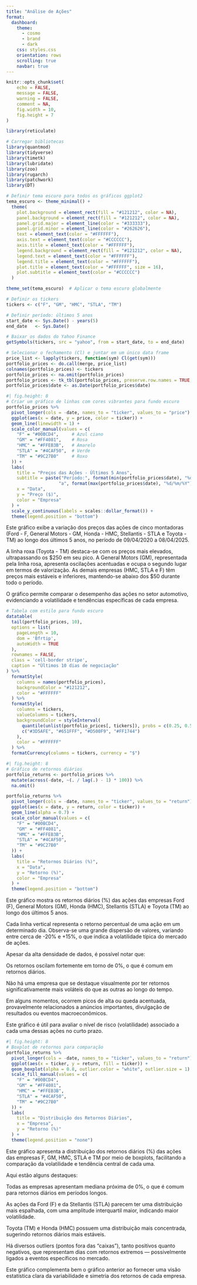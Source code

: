```yaml
---
title: "Análise de Ações"
format:
  dashboard:
    theme: 
      - cosmo
      - brand
      - dark
    css: styles.css
    orientation: rows
    scrolling: true
    navbar: true
---
```


```r
knitr::opts_chunk$set(
    echo = FALSE,
    message = FALSE,
    warning = FALSE,
    comment = NA,
    fig.width = 10,
    fig.height = 7
)

library(reticulate)

# Carregar bibliotecas
library(quantmod)
library(tidyverse)
library(timetk)
library(lubridate)
library(zoo)
library(rugarch)
library(patchwork)
library(DT)

# Definir tema escuro para todos os gráficos ggplot2
tema_escuro <- theme_minimal() +
  theme(
    plot.background = element_rect(fill = "#121212", color = NA),
    panel.background = element_rect(fill = "#121212", color = NA),
    panel.grid.major = element_line(color = "#333333"),
    panel.grid.minor = element_line(color = "#262626"),
    text = element_text(color = "#FFFFFF"),
    axis.text = element_text(color = "#CCCCCC"),
    axis.title = element_text(color = "#FFFFFF"),
    legend.background = element_rect(fill = "#121212", color = NA),
    legend.text = element_text(color = "#FFFFFF"),
    legend.title = element_text(color = "#FFFFFF"),
    plot.title = element_text(color = "#FFFFFF", size = 16),
    plot.subtitle = element_text(color = "#CCCCCC")
  )

theme_set(tema_escuro)  # Aplicar o tema escuro globalmente
```

```r
# Definir os tickers
tickers <- c("F", "GM", "HMC", "STLA", "TM")

# Definir período: últimos 5 anos
start_date <- Sys.Date() - years(5)
end_date   <- Sys.Date()

# Baixar os dados do Yahoo Finance
getSymbols(tickers, src = "yahoo", from = start_date, to = end_date)

# Selecionar o fechamento (Cl) e juntar em um único data frame
price_list <- lapply(tickers, function(sym) Cl(get(sym)))
portfolio_prices <- do.call(merge, price_list)
colnames(portfolio_prices) <- tickers
portfolio_prices <- na.omit(portfolio_prices)
portfolio_prices <- tk_tbl(portfolio_prices, preserve.row.names = TRUE, rename_index = "date")
portfolio_prices$date <- as.Date(portfolio_prices$date)
```

```r
#| fig.height: 8
# Criar um gráfico de linhas com cores vibrantes para fundo escuro
portfolio_prices %>%
  pivot_longer(cols = -date, names_to = "ticker", values_to = "price") %>%
  ggplot(aes(x = date, y = price, color = ticker)) +
  geom_line(linewidth = 1) +
  scale_color_manual(values = c(
    "F" = "#00BCD4",     # Azul ciano
    "GM" = "#FF4081",    # Rosa
    "HMC" = "#FFEB3B",   # Amarelo
    "STLA" = "#4CAF50",  # Verde
    "TM" = "#9C27B0"     # Roxo
  )) +
  labs(
    title = "Preços das Ações - Últimos 5 Anos",
    subtitle = paste("Período:", format(min(portfolio_prices$date), "%d/%m/%Y"), 
                    "a", format(max(portfolio_prices$date), "%d/%m/%Y")),
    x = "Data",
    y = "Preço ($)",
    color = "Empresa"
  ) +
  scale_y_continuous(labels = scales::dollar_format()) +
  theme(legend.position = "bottom")
```

Este gráfico exibe a variação dos preços das ações de cinco montadoras (Ford - F, General Motors - GM, Honda - HMC, Stellantis - STLA e Toyota - TM) ao longo dos últimos 5 anos, no período de 09/04/2020 a 08/04/2025.

A linha roxa (Toyota - TM) destaca-se com os preços mais elevados, ultrapassando os $250 em seu pico. A General Motors (GM), representada pela linha rosa, apresenta oscilações acentuadas e ocupa o segundo lugar em termos de valorização. As demais empresas (HMC, STLA e F) têm preços mais estáveis e inferiores, mantendo-se abaixo dos $50 durante todo o período.

O gráfico permite comparar o desempenho das ações no setor automotivo, evidenciando a volatilidade e tendências específicas de cada empresa.


```r
# Tabela com estilo para fundo escuro
datatable(
  tail(portfolio_prices, 10),
  options = list(
    pageLength = 10,
    dom = 'Bfrtip',
    autoWidth = TRUE
  ),
  rownames = FALSE,
  class = 'cell-border stripe',
  caption = "Últimos 10 dias de negociação"
) %>%
  formatStyle(
    columns = names(portfolio_prices),
    backgroundColor = "#121212",
    color = "#FFFFFF"
  ) %>%
  formatStyle(
    columns = tickers,
    valueColumns = tickers,
    backgroundColor = styleInterval(
      quantile(unlist(portfolio_prices[, tickers]), probs = c(0.25, 0.5, 0.75)),
      c("#3D5AFE", "#651FFF", "#D500F9", "#FF1744")
    ),
    color = "#FFFFFF"
  ) %>%
  formatCurrency(columns = tickers, currency = "$")
```

```r
#| fig.height: 8
# Gráfico de retornos diários
portfolio_returns <- portfolio_prices %>%
  mutate(across(-date, ~(. / lag(.) - 1) * 100)) %>%
  na.omit()

portfolio_returns %>%
  pivot_longer(cols = -date, names_to = "ticker", values_to = "return") %>%
  ggplot(aes(x = date, y = return, color = ticker)) +
  geom_line(alpha = 0.7) +
  scale_color_manual(values = c(
    "F" = "#00BCD4",
    "GM" = "#FF4081",
    "HMC" = "#FFEB3B",
    "STLA" = "#4CAF50",
    "TM" = "#9C27B0"
  )) +
  labs(
    title = "Retornos Diários (%)",
    x = "Data",
    y = "Retorno (%)",
    color = "Empresa"
  ) +
  theme(legend.position = "bottom")
```

Este gráfico mostra os retornos diários (%) das ações das empresas Ford (F), General Motors (GM), Honda (HMC), Stellantis (STLA) e Toyota (TM) ao longo dos últimos 5 anos.

Cada linha vertical representa o retorno percentual de uma ação em um determinado dia. Observa-se uma grande dispersão de valores, variando entre cerca de -20% e +15%, o que indica a volatilidade típica do mercado de ações.

Apesar da alta densidade de dados, é possível notar que:

Os retornos oscilam fortemente em torno de 0%, o que é comum em retornos diários.

Não há uma empresa que se destaque visualmente por ter retornos significativamente mais voláteis do que as outras ao longo do tempo.

Em alguns momentos, ocorrem picos de alta ou queda acentuada, provavelmente relacionados a anúncios importantes, divulgação de resultados ou eventos macroeconômicos.

Este gráfico é útil para avaliar o nível de risco (volatilidade) associado a cada uma dessas ações no curto prazo.

```r
#| fig.height: 8
# Boxplot de retornos para comparação
portfolio_returns %>%
  pivot_longer(cols = -date, names_to = "ticker", values_to = "return") %>%
  ggplot(aes(x = ticker, y = return, fill = ticker)) +
  geom_boxplot(alpha = 0.8, outlier.color = "white", outlier.size = 1) +
  scale_fill_manual(values = c(
    "F" = "#00BCD4",
    "GM" = "#FF4081",
    "HMC" = "#FFEB3B",
    "STLA" = "#4CAF50",
    "TM" = "#9C27B0"
  )) +
  labs(
    title = "Distribuição dos Retornos Diários",
    x = "Empresa",
    y = "Retorno (%)"
  ) +
  theme(legend.position = "none")
```

Este gráfico apresenta a distribuição dos retornos diários (%) das ações das empresas F, GM, HMC, STLA e TM por meio de boxplots, facilitando a comparação da volatilidade e tendência central de cada uma.

Aqui estão alguns destaques:

Todas as empresas apresentam mediana próxima de 0%, o que é comum para retornos diários em períodos longos.

As ações da Ford (F) e da Stellantis (STLA) parecem ter uma distribuição mais espalhada, com uma amplitude interquartil maior, indicando maior volatilidade.

Toyota (TM) e Honda (HMC) possuem uma distribuição mais concentrada, sugerindo retornos diários mais estáveis.

Há diversos outliers (pontos fora das "caixas"), tanto positivos quanto negativos, que representam dias com retornos extremos — possivelmente ligados a eventos específicos no mercado.

Este gráfico complementa bem o gráfico anterior ao fornecer uma visão estatística clara da variabilidade e simetria dos retornos de cada empresa.